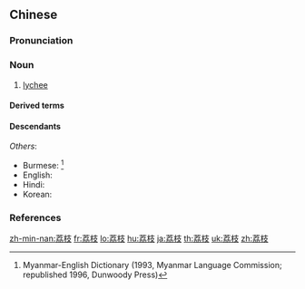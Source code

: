 ==Chinese==
{{zh-forms}}
{{wikipedia|lang=zh}}

===Pronunciation===
{{zh-pron
|m=lìzhī
|c=lai6 zi1
|g='li5 zi1
|h=pfs=n:lí-chṳ̂/s:li-chṳ̂
|j=lieh4 zi1
|md=lié-ciĕ
|mn=zz,kh,tp,tn,mg:lāi-chi/xm,tp,sx,km,hc,tc:nāi-chi/zz,yl:lē-chi/lk:nǎi-chi/qz:liān-chi/qz:nūi-chi
|mn-t=li6 gi1
|x=li4 zhr1
|cat=n
}}

===Noun===
{{zh-noun}}

# [[lychee]]

====Derived terms====
{{zh-der|一啖荔枝三把火|番荔枝|荔枝奴}}

====Descendants====
{{CJKV||レイ%シ|j=茘%枝}}
''Others'':
* Burmese: {{l|my|လိုက်ချီး|tr=lai'-chí}}<ref>Myanmar-English Dictionary (1993, Myanmar Language Commission; republished 1996, Dunwoody Press)</ref>
* English: {{l|en|lychee}}
* Hindi: {{l|hi|लीची}}
* Korean: {{ko-l|리치}}

===References===
<references/>

{{zh-cat|Soapberry family plants|Fruits}}

[[zh-min-nan:荔枝]]
[[fr:荔枝]]
[[lo:荔枝]]
[[hu:荔枝]]
[[ja:荔枝]]
[[th:荔枝]]
[[uk:荔枝]]
[[zh:荔枝]]